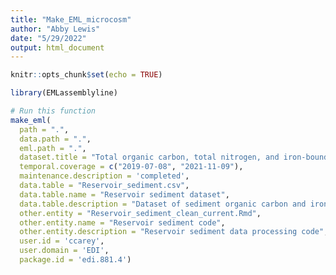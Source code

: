 ```yaml
---
title: "Make_EML_microcosm"
author: "Abby Lewis"
date: "5/29/2022"
output: html_document
---
```


```r
knitr::opts_chunk$set(echo = TRUE)
```

```r
library(EMLassemblyline)

# Run this function
make_eml(
  path = ".",
  data.path = ".",
  eml.path = ".",
  dataset.title = "Total organic carbon, total nitrogen, and iron-bound organic carbon in surficial sediment and settling particulate material from Falling Creek and Beaverdam Reservoirs in 2019 and 2021",
  temporal.coverage = c("2019-07-08", "2021-11-09"),
  maintenance.description = 'completed',
  data.table = "Reservoir_sediment.csv",
  data.table.name = "Reservoir sediment dataset",
  data.table.description = "Dataset of sediment organic carbon and iron-bound organic carbon extractions",
  other.entity = "Reservoir_sediment_clean_current.Rmd",
  other.entity.name = "Reservoir sediment code",
  other.entity.description = "Reservoir sediment data processing code",
  user.id = 'ccarey',
  user.domain = 'EDI',
  package.id = 'edi.881.4')
```

